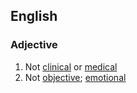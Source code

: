 ==English==

===Adjective===
{{en-adj}}
# Not [[clinical]] or [[medical]]
# Not [[objective]]; [[emotional]]